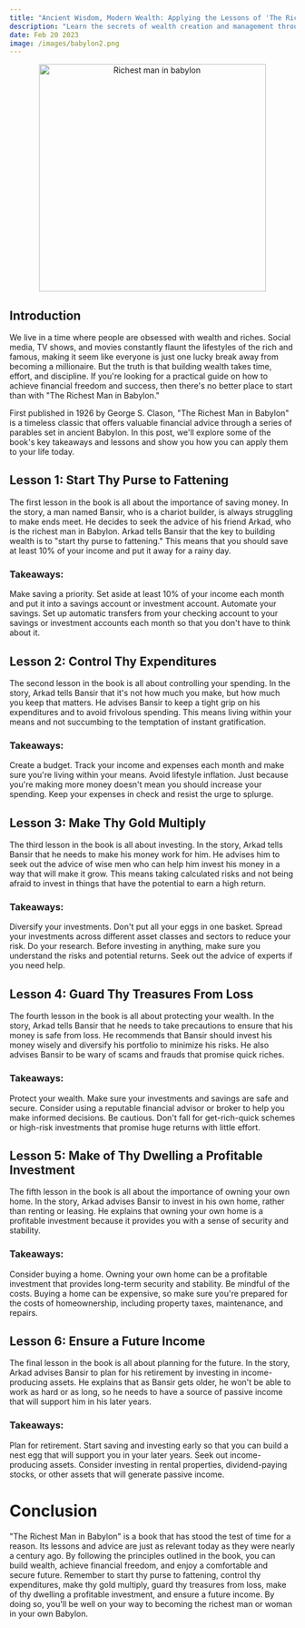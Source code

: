 ```yaml
---
title: "Ancient Wisdom, Modern Wealth: Applying the Lessons of 'The Richest Man in Babylon' Today"
description: "Learn the secrets of wealth creation and management through the timeless financial wisdom of 'The Richest Man in Babylon.' Discover the power of thrift, budgeting, and wise investing to achieve financial freedom and prosperity."
date: Feb 20 2023
image: /images/babylon2.png
---
```


<center>
  <img src="/images/babylon2.png" alt="Richest man in babylon" width="400" />
</center>

## Introduction

We live in a time where people are obsessed with wealth and riches. Social media, TV shows, and movies constantly flaunt the lifestyles of the rich and famous, making it seem like everyone is just one lucky break away from becoming a millionaire. But the truth is that building wealth takes time, effort, and discipline. If you're looking for a practical guide on how to achieve financial freedom and success, then there's no better place to start than with "The Richest Man in Babylon."

First published in 1926 by George S. Clason, "The Richest Man in Babylon" is a timeless classic that offers valuable financial advice through a series of parables set in ancient Babylon. In this post, we'll explore some of the book's key takeaways and lessons and show you how you can apply them to your life today.

## Lesson 1: Start Thy Purse to Fattening

The first lesson in the book is all about the importance of saving money. In the story, a man named Bansir, who is a chariot builder, is always struggling to make ends meet. He decides to seek the advice of his friend Arkad, who is the richest man in Babylon. Arkad tells Bansir that the key to building wealth is to "start thy purse to fattening." This means that you should save at least 10% of your income and put it away for a rainy day.

### Takeaways:

Make saving a priority. Set aside at least 10% of your income each month and put it into a savings account or investment account.
Automate your savings. Set up automatic transfers from your checking account to your savings or investment accounts each month so that you don't have to think about it.

## Lesson 2: Control Thy Expenditures

The second lesson in the book is all about controlling your spending. In the story, Arkad tells Bansir that it's not how much you make, but how much you keep that matters. He advises Bansir to keep a tight grip on his expenditures and to avoid frivolous spending. This means living within your means and not succumbing to the temptation of instant gratification.

### Takeaways:

Create a budget. Track your income and expenses each month and make sure you're living within your means.
Avoid lifestyle inflation. Just because you're making more money doesn't mean you should increase your spending. Keep your expenses in check and resist the urge to splurge.

## Lesson 3: Make Thy Gold Multiply

The third lesson in the book is all about investing. In the story, Arkad tells Bansir that he needs to make his money work for him. He advises him to seek out the advice of wise men who can help him invest his money in a way that will make it grow. This means taking calculated risks and not being afraid to invest in things that have the potential to earn a high return.

### Takeaways:

Diversify your investments. Don't put all your eggs in one basket. Spread your investments across different asset classes and sectors to reduce your risk.
Do your research. Before investing in anything, make sure you understand the risks and potential returns. Seek out the advice of experts if you need help.

## Lesson 4: Guard Thy Treasures From Loss

The fourth lesson in the book is all about protecting your wealth. In the story, Arkad tells Bansir that he needs to take precautions to ensure that his money is safe from loss. He
recommends that Bansir should invest his money wisely and diversify his portfolio to minimize his risks. He also advises Bansir to be wary of scams and frauds that promise quick riches.

### Takeaways:

Protect your wealth. Make sure your investments and savings are safe and secure. Consider using a reputable financial advisor or broker to help you make informed decisions.
Be cautious. Don't fall for get-rich-quick schemes or high-risk investments that promise huge returns with little effort.

## Lesson 5: Make of Thy Dwelling a Profitable Investment

The fifth lesson in the book is all about the importance of owning your own home. In the story, Arkad advises Bansir to invest in his own home, rather than renting or leasing. He explains that owning your own home is a profitable investment because it provides you with a sense of security and stability.

### Takeaways:

Consider buying a home. Owning your own home can be a profitable investment that provides long-term security and stability.
Be mindful of the costs. Buying a home can be expensive, so make sure you're prepared for the costs of homeownership, including property taxes, maintenance, and repairs.

## Lesson 6: Ensure a Future Income

The final lesson in the book is all about planning for the future. In the story, Arkad advises Bansir to plan for his retirement by investing in income-producing assets. He explains that as Bansir gets older, he won't be able to work as hard or as long, so he needs to have a source of passive income that will support him in his later years.

### Takeaways:

Plan for retirement. Start saving and investing early so that you can build a nest egg that will support you in your later years.
Seek out income-producing assets. Consider investing in rental properties, dividend-paying stocks, or other assets that will generate passive income.

# Conclusion

"The Richest Man in Babylon" is a book that has stood the test of time for a reason. Its lessons and advice are just as relevant today as they were nearly a century ago. By following the principles outlined in the book, you can build wealth, achieve financial freedom, and enjoy a comfortable and secure future.
Remember to start thy purse to fattening, control thy expenditures, make thy gold multiply, guard thy treasures from loss, make of thy dwelling a profitable investment, and ensure a future income. By doing so, you'll be well on your way to becoming the richest man or woman in your own Babylon.

<div className="sharethis-inline-share-buttons"></div>
